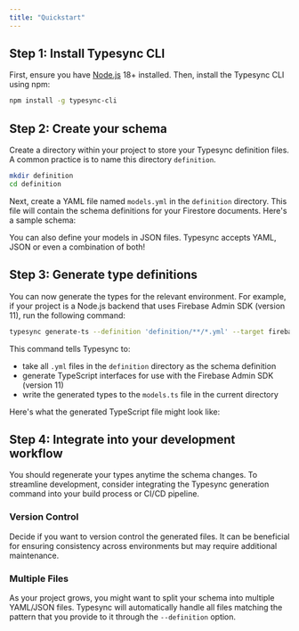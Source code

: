 ```yaml
---
title: "Quickstart"
---
```



## Step 1: Install Typesync CLI

First, ensure you have [Node.js](https://nodejs.org) 18+ installed. Then, install the Typesync CLI using npm:

```bash
npm install -g typesync-cli
```

## Step 2: Create your schema

Create a directory within your project to store your Typesync definition files. A common practice is to name this directory `definition`.

```bash
mkdir definition
cd definition
```

Next, create a YAML file named `models.yml` in the `definition` directory. This file will contain the schema definitions for your Firestore documents. Here's a sample schema:

<Note>
  You can also define your models in JSON files. Typesync accepts YAML, JSON or even a
  combination of both!
</Note>

<ExampleDefinition />

## Step 3: Generate type definitions

You can now generate the types for the relevant environment. For example, if your project is a Node.js backend that uses Firebase Admin SDK (version 11), run the following command:

```bash
typesync generate-ts --definition 'definition/**/*.yml' --target firebase-admin@11 --outFile models.ts
```

This command tells Typesync to:

- take all `.yml` files in the `definition` directory as the schema definition
- generate TypeScript interfaces for use with the Firebase Admin SDK (version 11)
- write the generated types to the `models.ts` file in the current directory

Here's what the generated TypeScript file might look like:

<ExampleGenerationTSBackend />

## Step 4: Integrate into your development workflow

You should regenerate your types anytime the schema changes. To streamline development, consider integrating the Typesync generation command into your build process or CI/CD pipeline.

### Version Control

Decide if you want to version control the generated files. It can be beneficial for ensuring consistency across environments but may require additional maintenance.

### Multiple Files

As your project grows, you might want to split your schema into multiple YAML/JSON files. Typesync will automatically handle all files matching the pattern that you provide to it through the `--definition` option.
